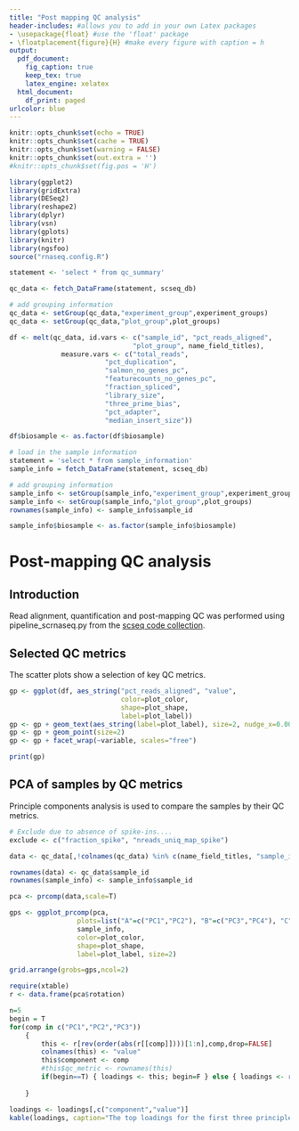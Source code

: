 ```yaml
---
title: "Post mapping QC analysis"
header-includes: #allows you to add in your own Latex packages
- \usepackage{float} #use the 'float' package
- \floatplacement{figure}{H} #make every figure with caption = h
output:
  pdf_document:
    fig_caption: true
    keep_tex: true
    latex_engine: xelatex
  html_document:
    df_print: paged
urlcolor: blue
---
```


```r
knitr::opts_chunk$set(echo = TRUE)
knitr::opts_chunk$set(cache = TRUE)
knitr::opts_chunk$set(warning = FALSE)
knitr::opts_chunk$set(out.extra = '')
#knitr::opts_chunk$set(fig.pos = 'H')
```


```r
library(ggplot2)
library(gridExtra)
library(DESeq2)
library(reshape2)
library(dplyr)
library(vsn)
library(gplots)
library(knitr)
library(ngsfoo)
source("rnaseq.config.R")
```


```r

statement <- 'select * from qc_summary'

qc_data <- fetch_DataFrame(statement, scseq_db)

# add grouping information
qc_data <- setGroup(qc_data,"experiment_group",experiment_groups)
qc_data <- setGroup(qc_data,"plot_group",plot_groups)

df <- melt(qc_data, id.vars <- c("sample_id", "pct_reads_aligned",
                               "plot_group", name_field_titles), 
             measure.vars <- c("total_reads",
                        "pct_duplication",
                        "salmon_no_genes_pc",
                        "featurecounts_no_genes_pc",
                        "fraction_spliced",
                        "library_size",
                        "three_prime_bias",
                        "pct_adapter",
                        "median_insert_size"))

df$biosample <- as.factor(df$biosample)

# load in the sample information
statement = 'select * from sample_information'
sample_info = fetch_DataFrame(statement, scseq_db)

# add grouping information
sample_info <- setGroup(sample_info,"experiment_group",experiment_groups)
sample_info <- setGroup(sample_info,"plot_group",plot_groups)
rownames(sample_info) <- sample_info$sample_id

sample_info$biosample <- as.factor(sample_info$biosample)


```

# Post-mapping QC analysis

## Introduction

Read alignment, quantification and post-mapping QC was performed using pipeline_scrnaseq.py from the [scseq code collection](https://github.com/snsansom/scseq).

## Selected QC metrics

The scatter plots show a selection of key QC metrics.

```r

gp <- ggplot(df, aes_string("pct_reads_aligned", "value", 
                            color=plot_color, 
                            shape=plot_shape, 
                            label=plot_label)) 
gp <- gp + geom_text(aes_string(label=plot_label), size=2, nudge_x=0.0002, color="grey")
gp <- gp + geom_point(size=2)
gp <- gp + facet_wrap(~variable, scales="free")

print(gp)

```

\clearpage

## PCA of samples by QC metrics

Principle components analysis is used to compare the samples by their QC metrics.


```r

# Exclude due to absence of spike-ins....
exclude <- c("fraction_spike", "nreads_uniq_map_spike")

data <- qc_data[,!colnames(qc_data) %in% c(name_field_titles, "sample_id", "plot_group", "experiment_group", exclude)]

rownames(data) <- qc_data$sample_id
rownames(sample_info) <- sample_info$sample_id

pca <- prcomp(data,scale=T)

gps <- ggplot_prcomp(pca, 
                 plots=list("A"=c("PC1","PC2"), "B"=c("PC3","PC4"), "C"=c("PC5","PC6")),
                 sample_info, 
                 color=plot_color, 
                 shape=plot_shape,
                 label=plot_label, size=2)

grid.arrange(grobs=gps,ncol=2)
```


```r

require(xtable)
r <- data.frame(pca$rotation)

n=5
begin = T
for(comp in c("PC1","PC2","PC3"))
    {
        this <- r[rev(order(abs(r[[comp]])))[1:n],comp,drop=FALSE]
        colnames(this) <- "value"
        this$component <- comp
        #this$qc_metric <- rownames(this)
        if(begin==T) { loadings <- this; begin=F } else { loadings <- rbind(loadings,this)}
        
    }

loadings <- loadings[,c("component","value")]
kable(loadings, caption="The top loadings for the first three principle components")
```


